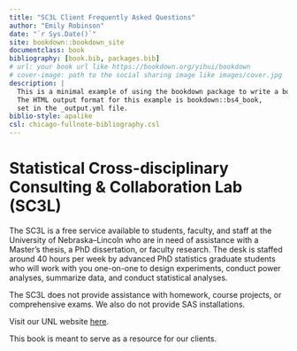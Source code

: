 ```yaml
--- 
title: "SC3L Client Frequently Asked Questions"
author: "Emily Robinson"
date: "`r Sys.Date()`"
site: bookdown::bookdown_site
documentclass: book
bibliography: [book.bib, packages.bib]
# url: your book url like https://bookdown.org/yihui/bookdown
# cover-image: path to the social sharing image like images/cover.jpg
description: |
  This is a minimal example of using the bookdown package to write a book.
  The HTML output format for this example is bookdown::bs4_book,
  set in the _output.yml file.
biblio-style: apalike
csl: chicago-fullnote-bibliography.csl
---
```


# Statistical Cross-disciplinary Consulting & Collaboration Lab (SC3L)

The SC3L is a free service available to students, faculty, and staff at the University of Nebraska–Lincoln who are in need of assistance with a Master’s thesis, a PhD dissertation, or faculty research. The desk is staffed around 40 hours per week by advanced PhD statistics graduate students who will work with you one-on-one to design experiments, conduct power analyses, summarize data, and conduct statistical analyses.

The SC3L does not provide assistance with homework, course projects, or comprehensive exams. We also do not provide SAS installations.

Visit our UNL website [here](https://statistics.unl.edu/help-desk-form).

This book is meant to serve as a resource for our clients.

